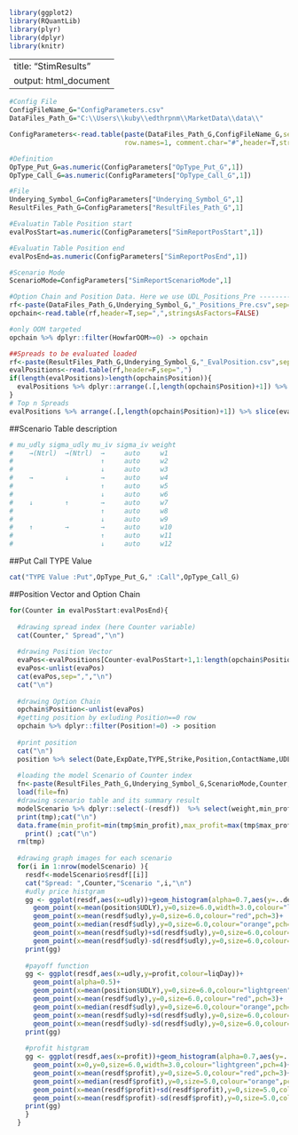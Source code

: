 ```r
library(ggplot2)
library(RQuantLib)
library(plyr)
library(dplyr)
library(knitr)
```
---
title: "StimResults"
output: html_document
---
```r
#Config File
ConfigFileName_G="ConfigParameters.csv"
DataFiles_Path_G="C:\\Users\\kuby\\edthrpnm\\MarketData\\data\\"

ConfigParameters<-read.table(paste(DataFiles_Path_G,ConfigFileName_G,sep=""),
                             row.names=1, comment.char="#",header=T,stringsAsFactors=F,sep=",")

#Definition
OpType_Put_G=as.numeric(ConfigParameters["OpType_Put_G",1])
OpType_Call_G=as.numeric(ConfigParameters["OpType_Call_G",1])

#File
Underying_Symbol_G=ConfigParameters["Underying_Symbol_G",1]
ResultFiles_Path_G=ConfigParameters["ResultFiles_Path_G",1]

#Evaluatin Table Position start
evalPosStart=as.numeric(ConfigParameters["SimReportPosStart",1])

#Evaluatin Table Position end
evalPosEnd=as.numeric(ConfigParameters["SimReportPosEnd",1])

#Scenario Mode
ScenarioMode=ConfigParameters["SimReportScenarioMode",1]

#Option Chain and Position Data. Here we use UDL_Positions_Pre ---------------
rf<-paste(DataFiles_Path_G,Underying_Symbol_G,"_Positions_Pre.csv",sep="")
opchain<-read.table(rf,header=T,sep=",",stringsAsFactors=FALSE)

#only OOM targeted
opchain %>% dplyr::filter(HowfarOOM>=0) -> opchain

##Spreads to be evaluated loaded
rf<-paste(ResultFiles_Path_G,Underying_Symbol_G,"_EvalPosition.csv",sep="")
evalPositions<-read.table(rf,header=F,sep=",")
if(length(evalPositions)>length(opchain$Position)){
  evalPositions %>% dplyr::arrange(.[,length(opchain$Position)+1]) %>% distinct() -> evalPositions 
}
# Top n Spreads
evalPositions %>% arrange(.[,length(opchain$Position)+1]) %>% slice(evalPosStart:evalPosEnd) -> evalPositions

```
##Scenario Table description
```r
# mu_udly sigma_udly mu_iv sigma_iv weight
#    →(Ntrl)  →(Ntrl)  →     auto     w1
#                      ↑     auto     w2
#                      ↓     auto     w3
#    →        ↓        →     auto     w4
#                      ↑     auto     w5
#                      ↓     auto     w6
#    ↓        ↑        →     auto     w7
#                      ↑     auto     w8
#                      ↓     auto     w9
#    ↑        →        →     auto     w10
#                      ↑     auto     w11
#                      ↓     auto     w12
```
##Put Call TYPE Value
```r
cat("TYPE Value :Put",OpType_Put_G," :Call",OpType_Call_G)
```

##Position Vector and Option Chain
```r
for(Counter in evalPosStart:evalPosEnd){
  
  #drawing spread index (here Counter variable)
  cat(Counter," Spread","\n")
  
  #drawing Position Vector
  evaPos<-evalPositions[Counter-evalPosStart+1,1:length(opchain$Position)]
  evaPos<-unlist(evaPos)
  cat(evaPos,sep=",","\n")
  cat("\n")
  
  #drawing Option Chain
  opchain$Position<-unlist(evaPos)
  #getting position by exluding Position==0 row
  opchain %>% dplyr::filter(Position!=0) -> position
  
  #print position
  cat("\n")
  position %>% select(Date,ExpDate,TYPE,Strike,Position,ContactName,UDLY) %>% mutate(TYPE=ifelse(TYPE==OpType_Put_G,"Put","Call")) %>% print()
  
  #loading the model Scenario of Counter index
  fn<-paste(ResultFiles_Path_G,Underying_Symbol_G,ScenarioMode,Counter,sep="")
  load(file=fn)
  #drawing scenario table and its summary result
  modelScenario %>% dplyr::select(-(resdf))  %>% select(weight,min_profit,max_profit,mean_profit,median_profit,profit_sd) -> tmp
  print(tmp);cat("\n")
  data.frame(min_profit=min(tmp$min_profit),max_profit=max(tmp$max_profit),expected_profit=sum(tmp$weight*tmp$mean_profit)) %>%
    print() ;cat("\n")
  rm(tmp)
  
  #drawing graph images for each scenario
  for(i in 1:nrow(modelScenario) ){
    resdf<-modelScenario$resdf[[i]]
    cat("Spread: ",Counter,"Scenario ",i,"\n")
    #udly price histgram
    gg <- ggplot(resdf,aes(x=udly))+geom_histogram(alpha=0.7,aes(y=..density..))+geom_density(size=1.0,adjust=0.8,colour="cyan2")+
      geom_point(x=mean(position$UDLY),y=0,size=6.0,width=3.0,colour="lightgreen",pch=4)+
      geom_point(x=mean(resdf$udly),y=0,size=6.0,colour="red",pch=3)+
      geom_point(x=median(resdf$udly),y=0,size=6.0,colour="orange",pch=1)+
      geom_point(x=mean(resdf$udly)+sd(resdf$udly),y=0,size=6.0,colour="darkgrey",pch=2)+
      geom_point(x=mean(resdf$udly)-sd(resdf$udly),y=0,size=6.0,colour="darkgrey",pch=2)
    print(gg)
    
    #payoff function
    gg <- ggplot(resdf,aes(x=udly,y=profit,colour=liqDay))+
      geom_point(alpha=0.5)+
      geom_point(x=mean(position$UDLY),y=0,size=6.0,colour="lightgreen",pch=4)+
      geom_point(x=mean(resdf$udly),y=0,size=6.0,colour="red",pch=3)+
      geom_point(x=median(resdf$udly),y=0,size=6.0,colour="orange",pch=1)+
      geom_point(x=mean(resdf$udly)+sd(resdf$udly),y=0,size=6.0,colour="darkgrey",pch=2)+
      geom_point(x=mean(resdf$udly)-sd(resdf$udly),y=0,size=6.0,colour="darkgrey",pch=2)
    print(gg)
    
    #profit histgram
    gg <- ggplot(resdf,aes(x=profit))+geom_histogram(alpha=0.7,aes(y=..density..))+geom_density(size=1.0,adjust=0.3,colour="cyan2")+
      geom_point(x=0,y=0,size=6.0,width=3.0,colour="lightgreen",pch=4)+
      geom_point(x=mean(resdf$profit),y=0,size=5.0,colour="red",pch=3)+
      geom_point(x=median(resdf$profit),y=0,size=5.0,colour="orange",pch=1)+
      geom_point(x=mean(resdf$profit)+sd(resdf$profit),y=0,size=5.0,colour="darkgrey",pch=2)+
      geom_point(x=mean(resdf$profit)-sd(resdf$profit),y=0,size=5.0,colour="darkgrey",pch=2)
    print(gg)
    }
  }

```


